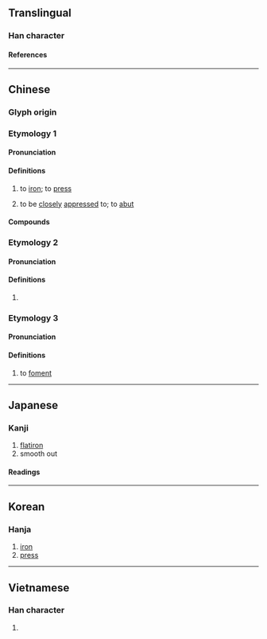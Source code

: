 {{character info/new}}
==Translingual==

===Han character===
{{Han char|rn=86|rad=火|as=11|sn=15|four=74809|canj=SIF|ids=⿱尉火}}

====References====
{{Han ref|kx=0680.350|dkj=19346|dj=1092.110|hdz=32229.180|uh=71A8}}

----

==Chinese==

===Glyph origin===
{{Han etym}}

===Etymology 1===
{{zh-forms|alt=㷉,𣂊,熅}}
{{rfe|lang=zh}}

====Pronunciation====
{{zh-pron
|m=yùn
|c=wan6,tong3
|c_note=often pronounced as {{zh-l|燙|tr=-}}
|g=yn4
|h=pfs=yun
|j=yng3
|md=ók
|mn=ut
|mn-t=ug4
|w=3hhyn,3hhion,2yn,2ion
|x=yn4
|mc=2
|oc=2+3
|cat=v
}}

====Definitions====
{{zh-hanzi}}

# to [[iron]]; to [[press]]
#: {{zh-x|熨斗{dǒu}|an iron}}
#: {{zh-x|熨 衣服|to iron clothes}}
# to be [[closely]] [[appressed]] to; to [[abut]]

====Compounds====
{{zh-der|熨燙|熨衣板|熨馬|熨斗|熨衣枕|電熨斗|荀粲熨婦}}

===Etymology 2===
{{zh-forms|alt=𤓮}}

====Pronunciation====
{{zh-pron
|m=yù
|c=wat1
|w=4yq
|x=y6
|mc=2
|oc=3
|cat=n
}}

====Definitions====
{{zh-hanzi}}

# {{zh-only|熨貼/熨帖/熨贴}}

===Etymology 3===
{{zh-forms}}

====Pronunciation====
{{zh-pron
|m=wèi
|c=wai3
|mc=1
|oc=1
|cat=n
}}

====Definitions====
{{zh-hanzi}}

# {{lb|zh|TCM}} to [[foment]]

----

==Japanese==

===Kanji===
{{ja-kanji|grade=|rs=火11}}

# [[flatiron]]
# smooth out

====Readings====
{{ja-readings
|on=い, うつ
|kun=おさ-える, の-す, ひのし-
}}

----

==Korean==

===Hanja===
{{ko-hanja|위}}

# [[iron]]
# [[press]]

----

==Vietnamese==

===Han character===
{{vi-readings|rs=火11|reading=ủi}}

# {{defn|lang=vi|sort=火11}}